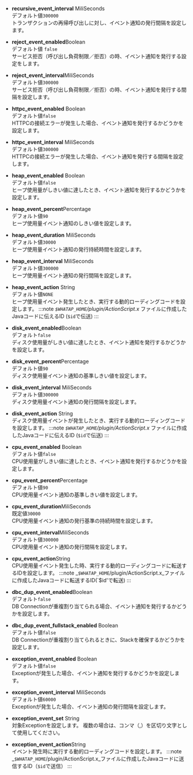 -   **recursive_event_interval** <span class='type'>MiliSeconds</span><br/>
    デフォルト値`300000`<br/>
    トランザクションの再帰呼び出しに対し、イベント通知の発行間隔を設定します。

-   **reject_event_enabled**<span class='type'>Boolean</span><br/>
    デフォルト値 `false`<br/>
    サービス拒否（呼び出し負荷制限／拒否）の時、イベント通知を発行する設定をします。

-   **reject_event_interval**<span class='type'>MiliSeconds</span><br/>
    デフォルト値`300000`<br/>
    サービス拒否（呼び出し負荷制限／拒否）の時、イベント通知を発行する間隔を設定します。

-   **httpc_event_enabled** <span class='type'>Boolean</span><br/>
    デフォルト値`false`<br/>
    HTTPCの接続エラーが発生した場合、イベント通知を発行するかどうかを設定します。

-   **httpc_event_interval** <span class='type'>MiliSeconds</span><br/>
    デフォルト値`300000`<br/>
    HTTPCの接続エラーが発生した場合、イベント通知を発行する間隔を設定します。

-   **heap_event_enabled** <span class='type'>Boolean</span><br/>
    デフォルト値`false`<br/>
    ヒープ使用量がしきい値に達したとき、イベント通知を発行するかどうかを設定します。

-   **heap_event_percent**<span class='type'>Percentage</span><br/>
    デフォルト値`90`<br/>
    ヒープ使用量イベント通知のしきい値を設定します。

-   **heap_event_duration** <span class='type'>MiliSeconds</span><br/>
    デフォルト値`30000`<br/>
    ヒープ使用量イベント通知の発行持続時間を設定します。

-   **heap_event_interval** <span class='type'>MiliSeconds</span><br/>
    デフォルト値`300000`<br/>
    ヒープ使用量イベント通知の発行間隔を設定します。

-   **heap_event_action** <span class='type'>String</span><br/>
        デフォルト値`NONE`<br/>
        ヒープ使用量イベント発生したとき、実行する動的ローディングコードを設定します。
    :::note
    _`$WHATAP_HOME`/plugin/ActionScript.x_ ファイルに作成したJavaコードに伝えるID (`$id`で伝送)
    :::

-   **disk_event_enabled**<span class='type'>Boolean</span><br/>
    デフォルト`false`<br/>
    ディスク使用量がしきい値に達したとき、イベント通知を発行するかどうかを設定します。

-   **disk_event_percent**<span class='type'>Percentage</span><br/>
    デフォルト値`90`<br/>
    ディスク使用量イベント通知の基準しきい値を設定します。

-   **disk_event_interval** <span class='type'>MiliSeconds</span><br/>
    デフォルト値`300000`<br/>
    ディスク使用量イベント通知の発行間隔を設定します。

-   **disk_event_action** <span class='type'>String</span><br/>
        ディスク使用量イベントが発生したとき、実行する動的ローディングコードを設定します。
    :::note
    _`$WHATAP_HOME`/plugin/ActionScript.x_ ファイルに作成したJavaコードに伝えるID (`$id`で伝送)
    :::

-   **cpu_event_enabled** <span class='type'>Boolean</span><br/>
    デフォルト値`false`<br/>
    CPU使用量がしきい値に達したとき、イベント通知を発行するかどうかを設定します。

-   **cpu_event_percent**<span class='type'>Percentage</span><br/>
    デフォルト値`90`<br/>
    CPU使用量イベント通知の基準しきい値を設定します。

-   **cpu_event_duration**<span class='type'>MiliSeconds</span><br/>
    既定値`30000`<br/>
    CPU使用量イベント通知の発行基準の持続時間を設定します。

-   **cpu_event_interval**<span class='type'>MiliSeconds</span><br/>
    デフォルト値`300000`<br/>
    CPU使用量イベント通知の発行間隔を設定します。

-   **cpu_event_action**<span class='type'>String</span><br/>
    CPU使用量イベント発生した時、実行する動的ローディングコードに転送するIDを設定します。
    :::note
    _`$WHATAP_HOME`/plugin/ActionScript.x_ファイルに作成したJavaコードに転送するID(\`$id'で転送)
    :::

-   **dbc_dup_event_enabled**<span class='type'>Boolean</span><br/>
    デフォルト`false`<br/>
    DB Connectionが重複割り当てられる場合、イベント通知を発行するかどうかを設定します。

-   **dbc_dup_event_fullstack_enabled** <span class='type'>Boolean</span><br/>
    デフォルト値`false`<br/>
    DB Connectionが重複割り当てられるときに、Stackを確保するかどうかを設定します。

-   **exception_event_enabled** <span class='type'>Boolean</span><br/>
    デフォルト値`false`<br/>
    Exceptionが発生した場合、イベント通知を発行するかどうかを設定します。

-   **exception_event_interval** <span class='type'>MiliSeconds</span><br/>
    デフォルト値`60000`<br/>
    Exceptionが発生した場合、イベント通知の発行間隔を設定します。

-   **exception_event_set** <span class='type'>String</span><br/>
    対象Exceptionを設定します。 複数の場合は、コンマ（,）を区切り文字として使用してください。

-   **exception_event_action**<span class='type'>String</span><br/>
        イベント発生時に実行する動的ローディングコードを設定します。
    :::note
    _`$WHATAP_HOME`/plugin/ActionScript.x_ファイルに作成したJavaコードに送信するID（`$id`で送信）
    :::
